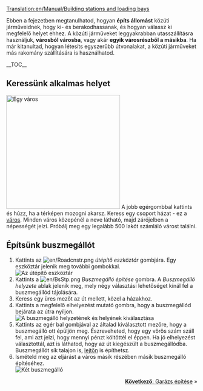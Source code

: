 [[Translation:en/Manual/Building stations and loading bays]]
{{hu/Oktatás}}

Ebben a fejezetben megtanulhatod, hogyan '''építs állomást''' közúti járműveidnek, hogy ki- és berakodhassanak, és hogyan válassz ki megfelelő helyet ehhez. A közúti járműveket leggyakrabban utasszállításra használjuk, '''városból városba''', vagy akár '''egyik városrészből a másikba'''. Ha már kitanultad, hogyan létesíts egyszerűbb útvonalakat, a közúti járműveket más rakomány szállítására is használhatod.

__TOC__

==Keressünk alkalmas helyet==
[[File:en/tutorial bus 1.png|thumb|300px|left|Egy város]]
A jobb egérgombbal kattints és húzz, ha a térképen mozogni akarsz. Keress egy csoport házat - ez a [[hu/Manual/Települések|város]]. Minden város közepénél a neve látható, majd zárójelben a népességét jelzi. Próbálj meg egy legalább 500 lakót számláló várost találni.
<br clear="left" />

==Építsünk buszmegállót==
# Kattints az [[File:en/Roadcnstr.png]] ''útépítő eszköztár'' gombjára. Egy eszköztár jelenik meg további gombokkal.<br/>[[File:hu/Road construction.png|none|frame|Az útépítő eszköztár]]
# Kattints a [[File:en/BsStp.png]] ''Buszmegálló építése'' gombra. A ''Buszmegálló helyzete'' ablak jelenik meg, mely négy választási lehetőséget kínál fel a buszmegállód tájolására.
# Keress egy üres mezőt az út mellett, közel a házakhoz.
# Kattints a megfelelő elhelyezést mutató gombra, hogy a buszmegállód bejárata az útra nyíljon.<br/>[[File:en/tutorial bus 2.png|frame|none|A buszmegálló helyzetének és helyének kiválasztása]]
# Kattints az egér bal gombjával az általad kiválasztott mezőre, hogy a buszmegálló ott épüljön meg. Észreveheted, hogy egy vörös szám száll fel, ami azt jelzi, hogy mennyi pénzt költöttél el éppen. Ha jó elhelyezést választottál, azt is láthatod, hogy az út kiegészült a buszmegállódba. Buszmegállót sík talajon is, [[hu/Archive/Manual/Settings/Építkezés lejtőkön|lejtőn]] is építhetsz.
# Ismételd meg az eljárást a város másik részében másik buszmegálló építéséhez.<br/>[[File:en/tutorial bus 3.png|frame|none|Két buszmegálló]]

<span style="float: right">[[hu/Manual/Garázs építése|'''Következő''': Garázs építése]] &raquo;</span>